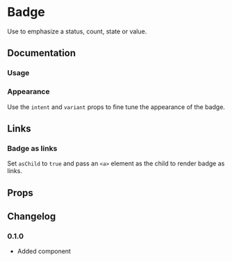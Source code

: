 
# Badge

Use to emphasize a status, count, state or value.

## Documentation

### Usage

<Demo component={Usage} />

### Appearance

Use the `intent` and `variant` props to fine tune the appearance of the badge.

<Demo component={AppearanceUsage} />

## Links

### Badge as links

Set `asChild` to `true` and pass an `<a>` element as the child to render badge as links.

<Demo component={LinkUsage} />

## Props

<PropsTable component={Badge} />

## Changelog

### 0.1.0

- Added component
